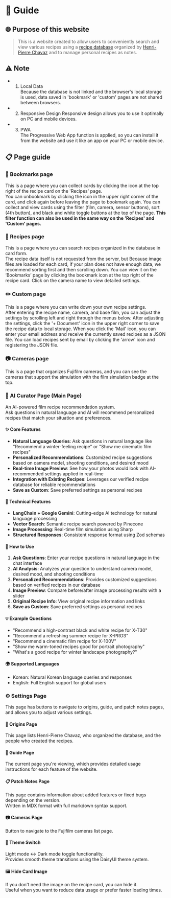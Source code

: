 # 📖 Guide

## 🌐 Purpose of this website
> This is a website created to allow users to conveniently search and view various recipes using a [recipe database](https://docs.google.com/spreadsheets/d/11PvZ7rOnwmbz5VylVIvzOuWwEa83c0DweAlBwJ2pZJc/edit#gid=1775432829) organized by [Henri-Pierre Chavaz](https://hpchavaz-photography.blogspot.com/) and to manage personal recipes as notes.

## ⚠️ Note
- 1. Local Data  
Because the database is not linked and the browser's local storage is used, data saved in 'bookmark' or 'custom' pages are not shared between browsers.
- 2. Responsive Design
Responsive design allows you to use it optimally on PC and mobile devices.
- 3. PWA  
The Progressive Web App function is applied, so you can install it from the website and use it like an app on your PC or mobile device.

## 📋 Page guide

### 🔖 Bookmarks page
This is a page where you can collect cards by clicking the icon at the top right of the recipe card on the 'Recipes' page.  
You can unbookmark by clicking the icon in the upper right corner of the card, and click again before leaving the page to bookmark again. 
You can collect and view cards using the filter (film, camera, sensor buttons), sort (4th button), and black and white toggle buttons at the top of the page.
**This filter function can also be used in the same way on the 'Recipes' and 'Custom' pages.**

### 📝 Recipes page
This is a page where you can search recipes organized in the database in card form.  
The recipe data itself is not requested from the server, but
Because image files are loaded for each card, if your plan does not have enough data, we recommend sorting first and then scrolling down.
You can view it on the ‘Bookmarks’ page by clicking the bookmark icon at the top right of the recipe card.
Click on the camera name to view detailed settings.

### ✏️ Custom page
This is a page where you can write down your own recipe settings.  
After entering the recipe name, camera, and base film, you can adjust the settings by scrolling left and right through the menus below.
After adjusting the settings, click the '+ Document' icon in the upper right corner to save the recipe data to local storage.
When you click the 'Mail' icon, you can enter your email address and receive the currently saved recipes as a JSON file.
You can load recipes sent by email by clicking the 'arrow' icon and registering the JSON file.

### 📷 Cameras page
This is a page that organizes Fujifilm cameras, and you can see the cameras that support the simulation with the film simulation badge at the top.

### 🤖 AI Curator Page (Main Page)
An AI-powered film recipe recommendation system.  
Ask questions in natural language and AI will recommend personalized recipes that match your situation and preferences.

#### ✨ Core Features
- **Natural Language Queries**: Ask questions in natural language like "Recommend a winter-feeling recipe" or "Show me cinematic film recipes"
- **Personalized Recommendations**: Customized recipe suggestions based on camera model, shooting conditions, and desired mood
- **Real-time Image Preview**: See how your photos would look with AI-recommended settings applied in real-time
- **Integration with Existing Recipes**: Leverages our verified recipe database for reliable recommendations
- **Save as Custom**: Save preferred settings as personal recipes

#### 🔧 Technical Features
- **LangChain + Google Gemini**: Cutting-edge AI technology for natural language processing
- **Vector Search**: Semantic recipe search powered by Pinecone
- **Image Processing**: Real-time film simulation using Sharp
- **Structured Responses**: Consistent response format using Zod schemas

#### 📝 How to Use
1. **Ask Questions**: Enter your recipe questions in natural language in the chat interface
2. **AI Analysis**: Analyzes your question to understand camera model, desired mood, and shooting conditions
3. **Personalized Recommendations**: Provides customized suggestions based on verified recipes in our database
4. **Image Preview**: Compare before/after image processing results with a slider
5. **Original Recipe Info**: View original recipe information and links
6. **Save as Custom**: Save preferred settings as personal recipes

#### 💡 Example Questions
- "Recommend a high-contrast black and white recipe for X-T30"
- "Recommend a refreshing summer recipe for X-PRO3"
- "Recommend a cinematic film recipe for X-100V"
- "Show me warm-toned recipes good for portrait photography"
- "What's a good recipe for winter landscape photography?"

#### 🌍 Supported Languages
- Korean: Natural Korean language queries and responses
- English: Full English support for global users

### ⚙️ Settings Page
This page has buttons to navigate to origins, guide, and patch notes pages, and allows you to adjust various settings.

#### 👥 Origins Page
This page lists Henri-Pierre Chavaz, who organized the database, and the people who created the recipes.

#### 📖 Guide Page
The current page you're viewing, which provides detailed usage instructions for each feature of the website.

#### 📋 Patch Notes Page
This page contains information about added features or fixed bugs depending on the version.  
Written in MDX format with full markdown syntax support.

#### 📷 Cameras Page
Button to navigate to the Fujifilm cameras list page.

#### 🎨 Theme Switch
Light mode ↔ Dark mode toggle functionality.  
Provides smooth theme transitions using the DaisyUI theme system.

#### 🖼️ Hide Card Image
If you don't need the image on the recipe card, you can hide it.  
Useful when you want to reduce data usage or prefer faster loading times.